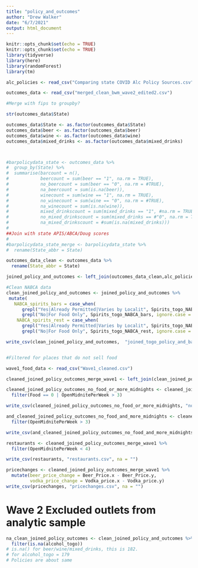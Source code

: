 ```yaml
---
title: "policy_and_outcomes"
author: "Drew Walker"
date: "6/7/2021"
output: html_document
---
```


```r
knitr::opts_chunk$set(echo = TRUE)
knitr::opts_chunk$set(echo = TRUE)
library(tidyverse)
library(here)
library(randomForest)
library(tm)
```

```r

alc_policies <- read_csv("Comparing state COVID Alc Policy Sources.csv")
```

```r
outcomes_data <- read_csv("merged_clean_bwm_wave2_edited2.csv")

#Merge with fips to groupby?

str(outcomes_data$State)

outcomes_data$State <- as.factor(outcomes_data$State)
outcomes_data$beer <- as.factor(outcomes_data$beer)
outcomes_data$wine <- as.factor(outcomes_data$wine)
outcomes_data$mixed_drinks <- as.factor(outcomes_data$mixed_drinks)



#barpolicydata_state <- outcomes_data %>% 
#  group_by(State) %>% 
#  summarise(barcount = n(),
#            beercount = sum(beer == "1", na.rm = TRUE),
#            no_beercount = sum(beer == "0", na.rm = #TRUE),
#            na_beercount = sum(is.na(beer)),
#            winecount = sum(wine == "1", na.rm = TRUE),
#            no_winecount = sum(wine == "0", na.rm = #TRUE),
#            na_winecount = sum(is.na(wine)),
#            mixed_drinkscount = sum(mixed_drinks == "1", #na.rm = TRUE),
#            no_mixed_drinkscount = sum(mixed_drinks == #"0", na.rm = TRUE),
#            na_mixed_drinkscount = #sum(is.na(mixed_drinks)))
#
##Join with state APIS/ABCA/Doug scores
#
#barpolicydata_state_merge <- barpolicydata_state %>% 
#  rename(State_abbr = State)

outcomes_data_clean <- outcomes_data %>% 
  rename(State_abbr = State)

joined_policy_and_outcomes <- left_join(outcomes_data_clean,alc_policies, by = "State_abbr")
```

```r

#Clean NABCA data
clean_joined_policy_and_outcomes <- joined_policy_and_outcomes %>% 
 mutate(
   NABCA_spirits_bars = case_when(
      grepl("Yes|Already Permitted|Varies by Localit", Spirits_togo_NABCA_bars, ignore.case = TRUE) ~ 1,
      grepl("No|For Food Only", Spirits_togo_NABCA_bars, ignore.case = TRUE)~0),
    NABCA_spirits_rest = case_when(
      grepl("Yes|Already Permitted|Varies by Localit", Spirits_togo_NABCA_rest, ignore.case = TRUE) ~ 1,
      grepl("No|For Food Only", Spirits_togo_NABCA_rest, ignore.case = TRUE)~0))
```



```r
write_csv(clean_joined_policy_and_outcomes,  "joined_togo_policy_and_bar_outcomes_data.csv", na = "") 


#Filtered for places that do not sell food 

wave1_food_data <- read_csv("Wave1_cleaned.csv")

cleaned_joined_policy_outcomes_merge_wave1 <- left_join(clean_joined_policy_and_outcomes,wave1_food_data, by = "UID")

cleaned_joined_policy_outcomes_no_food_or_more_midnights <- cleaned_joined_policy_outcomes_merge_wave1 %>% 
  filter(Food == 0 | OpenMidnitePerWeek > 3)

write_csv(cleaned_joined_policy_outcomes_no_food_or_more_midnights, "no_food_or_more_midnights_data.csv", na = "")

and_cleaned_joined_policy_outcomes_no_food_and_more_midnights <- cleaned_joined_policy_outcomes_merge_wave1 %>% 
  filter(OpenMidnitePerWeek > 3)

write_csv(and_cleaned_joined_policy_outcomes_no_food_and_more_midnights, "bars more than 3 midnights.csv", na = "")

restaurants <- cleaned_joined_policy_outcomes_merge_wave1 %>% 
  filter(OpenMidnitePerWeek < 4)

write_csv(restaurants, "restaurants.csv", na = "")

```

```r
pricechanges <- cleaned_joined_policy_outcomes_merge_wave1 %>% 
  mutate(beer_price_change = Beer_Price.x - Beer_Price.y,
         vodka_price_change = Vodka_price.x - Vodka_price.y)
write_csv(pricechanges, "pricechanges.csv", na = "")
```


# Wave 2 Excluded outlets from analytic sample
```r
na_clean_joined_policy_outcomes <- clean_joined_policy_and_outcomes %>% 
  filter(is.na(alcohol_togo))
# is.na() for beer/wine/mixed_drinks, this is 182. 
# for alcohol_togo = 179
# Policies are about same 

```

